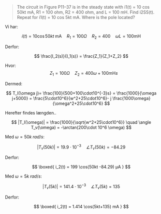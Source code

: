 > The circuit in Figure P11–37 is in the steady state with i1(t) = 10 cos 50kt mA, R1 = 100 ohm, R2 = 400 ohm, and L = 100 mH. 
> Find i2SS(t). 
> Repeat for i1(t) = 10 cos 5kt mA. Where is the pole located?


Vi har: 

$$
i(t)=10 \cos 50kt \; \mathrm{mA} \quad R_1 = 100 \Omega \quad R_2 = 400 \quad \omega L = 100 \mathrm{mH}
$$

Derfor:

$$
\frac{I_2(s)}{I_1(s)} = \frac{Z_1}{Z_1+Z_2}
$$

Hvor: 
$$
\quad Z_1 = 100 \Omega \quad Z_2 = 400 \omega + 100 \mathrm{mH} s
$$

Dermed: 

$$
T_I(\omega j)= \frac{100}{500+100\cdot10^{-3}s} = \frac{1000}{\omega j+5000} = \frac{5\cdot10^6}{w^2+25\cdot10^6}- j \frac{1000\omega}{\omega^2+25\cdot10^6}
$$

Herefter findes længden..

$$
|T_I(\omega)| = \frac{1000}{\sqrt{w^2+25\cdot10^6}} \quad \angle T_v(\omega) = -\arctan(200\cdot 10^6 \omega)
$$


Med $\omega = 50k\; rad/s$:

$$
|T_v(50k)| = 19.9\cdot 10^{-3} \quad \angle T_v(50k) = -84.29
$$

Derfor:

$$ \boxed{
i_2(t) = 199 \cos(50kt -84.29) µA
}
$$

Med $\omega = 5k\; rad/s$:

$$
|T_v(5k)| = 141.4\cdot 10^{-3} \quad \angle T_v(5k) = 135
$$

Derfor:

$$ \boxed{
i_2(t) = 1.414 \cos(5kt+135) mA
}
$$